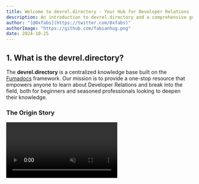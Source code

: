 ```yaml
---
title: Welcome to devrel.directory - Your Hub for Developer Relations
description: An introduction to devrel.directory and a comprehensive guide on how to contribute to this community-driven project, shaping the future of Developer Relations
author: "[@0xfabs](https://twitter.com/0xfabs)"
authorImage: "https://github.com/fabianhug.png"
date: 2024-10-25
---
```



## 1. What is the **devrel.directory**?

The **devrel.directory** is a centralized knowledge base built on the [Fumadocs](https://github.com/fuma-nama/fumadocs) framework. 
Our mission is to provide a one-stop resource that empowers anyone to learn about Developer Relations and break into the field, both for beginners and seasoned professionals looking to deepen their knowledge.

### The Origin Story

<video src="https://i.giphy.com/media/v1.Y2lkPTc5MGI3NjExaDh0d25hdHIzZ2pqa3ZhbWthYWg3NnN0M2dqamszamFzaGV2b2owaCZlcD12MV9pbnRlcm5hbF9naWZfYnlfaWQmY3Q9Zw/leDstzg5OTpIzGi8GD/giphy.mp4" autoPlay loop muted playsInline />

The idea for DevRel Directory emerged from a common challenge many of us face: the scattered nature of DevRel resources across the internet. While conducting research for a metrics and KPI study, it became apparent that getting started in DevRel can be very overwhelming. 
Many professionals maintain their own GitHub repositories with curated links, blog lists, video bookmarks, and job postings. Initiatives like [DevRel University](https://devreluni.com/) also exist. However, there wasn't a centralized, community-driven platform serving as a comprehensive resource for both newcomers and experienced professionals.
This is why I decided to build **devrel.directory**.

### The Mission
The mission is to provide a one-stop resource that empowers anyone to learn about Developer Relations and break into the field, both for beginners and professionals looking to deepen their knowledge.
This can't be achieved without your help. 
The **devrel.directory** is a public good, an open-source project that is maintained **by the community, for the community**.

The core values of the **devrel.directory** are:
<Cards>
  <Card
    icon={<Users className="text-purple-300" />}
    title="Community-driven"    
  >
    The **devrel.directory** is a community-driven project that is maintained by the community, for the community.
  </Card>

  <Card
    icon={<Code className="text-purple-300" />}
    title="Open-source"
  >
    The **devrel.directory** is open-source, meaning that anyone can contribute to it.
  </Card>

  <Card
    icon={<Handshake className="text-purple-300" />}
    title="Free"
  >
    The **devrel.directory** is free, meaning that anyone can use it without any cost. Forever. Pinky promise.
  </Card>
</Cards>

---

## Why DevRel Matters

<Callout type="info">
  "The strength of the DevRel community lies in our willingness to share knowledge and support one another. Your contributions, no matter how small, can make a significant impact." - [@0xfabs](https://twitter.com/0xfabs) (shameless plug) 
</Callout> 

In today's tech-driven world, developers are the architects of our digital future. For companies, winning the hearts and minds of developers can mean the difference between obscurity and industry leadership. DevRel plays a vital role in:

1. Driving adoption of products and services
2. Gathering insights to shape product decisions
3. Building loyal developer communities
4. Accelerating innovation through collaboration

## What You'll Find in the DevRel Directory

**devrel.directory** is structured like this:

1. **Fundamentals**: Detailed explanations of DevRel concepts, roles, and strategies.
2. **Practical Guides**: Step-by-step tutorials for various DevRel activities.
3. **Strategy Insights**: Learn how to craft and implement effective DevRel strategies. 
4. **Best Practices**: Tried-and-true strategies for success in various aspects of DevRel. *(soon)*
5. **Tools and Resources**: A curated list of tools, platforms, and materials for DevRel professionals. *(soon)*
6. **Case Studies**: Real-world examples of successful DevRel initiatives. *(soon)*
7. **Community**: Connect with other DevRel professionals and contribute to the growing body of knowledge. *(soon)*


--- 

### Getting Started with DevRel

To begin your journey into DevRel, we recommend exploring these key areas:

<Cards>
  <Card
    icon={<Book className="text-purple-300" />}
    title="Definition of Developer Relations"
  >
    Understand the core concepts and principles of Developer Relations in the [Definition](/docs/fundamentals/definition) section. Here, you'll find a comprehensive overview of DevRel, its key components, and its impact on organizations and developer communities.
  </Card>

  <Card
    icon={<Users className="text-purple-300" />}
    title="Roles and Responsibilities"
  >
    Explore the various roles within DevRel and their key responsibilities in the [Roles and Responsibilities](/docs/fundamentals/roles-and-responsibilities) section. Here, you'll find detailed descriptions of roles such as 'Developer Advocate', 'Developer Evangelist', 'Developer Experience', and 'Developer Marketing', along with their specific skills and responsibilities.
  </Card>

  <Card
    icon={<Lightbulb className="text-purple-300" />}
    title="The Importance of DevRel"
  >
    Learn why Developer Relations is crucial in today's tech ecosystem in the [The Importance of DevRel](/docs/fundamentals/importance) section. Here, you'll discover the power of network effects, DevRel's impact on business outcomes, and strategies for building high-impact developer communities.
  </Card>

  <Card
    icon={<Target className="text-purple-300" />}
    title="Crafting a DevRel Strategy"
  > 
    Discover how to create and implement an effective DevRel strategy in the [Crafting a DevRel Strategy](/docs/fundamentals/devrel-strategy) section. Here, you'll learn about key components such as setting clear objectives, understanding your developer audience, and establishing measurable goals and KPIs for your DevRel efforts.
  </Card>
</Cards>

<Callout type="warn">
  The field of Developer Relations is constantly evolving. Stay updated with the latest trends and best practices by regularly revisiting our resources and engaging with the DevRel community as a whole.
</Callout>

---

## 2. Contributing to devrel.directory

<video src="https://i.giphy.com/media/v1.Y2lkPTc5MGI3NjExYnh6bTc2Y2tubDQxNHN0M2hsb2M5ajA3M2s1bHM2bTZtNHRybHoxeSZlcD12MV9pbnRlcm5hbF9naWZfYnlfaWQmY3Q9Zw/WlB7WRmqgHgNBzZL6m/giphy.mp4" autoPlay loop muted playsInline />

To re-emphasize: The **devrel.directory** is a community-driven project. The **devrel.directory** is a public good, an open-source project that is maintained **by the community, for the community**.
This means that we rely on the contributions of the community to keep the project up-to-date and relevant. This is why we need your help!

### Why Contribute to devrel.directory? What's in it for me?

Although DevRel is a field in the business world, parts of it are also altruistic. Contributing to the **devrel.directory** is a great way to give back to the community that has given you so much.

Contributing to the DevRel Directory offers numerous benefits:

1. Share your knowledge and experiences with the global DevRel community
2. Gain exposure for your work and ideas *(soft shills are okay, we won't judge, but the focus is on education)*
3. Improve your writing and communication skills
4. Network with other DevRel professionals
5. Help shape the future of Developer Relations





### Ways to Contribute

There are many ways to contribute to the DevRel Directory. Here are some key areas where your help is most welcome:

<Callout type="warn">
    When adding new content, please respect and properly cite your sources. Plagiarism is strictly prohibited.
</Callout>

<Cards>
  <Card
    icon={<PlusCircle className="text-green-300" />}
    title="Add New Content"
  >
    Share your expertise by contributing new topics or case studies, including best practices, emerging trends, personal experiences, and successful DevRel initiatives.


  </Card>

  <Card
    icon={<Edit className="text-blue-300" />}
    title="Improve Existing Content"
  >
    Help enhance or update current information by expanding on existing topics, adding new insights, updating outdated information, and improving clarity and readability.
  </Card>

  <Card
    icon={<CheckSquare className="text-purple-300" />}
    title="Proofread and Edit"
  >
    Assist in refining the overall quality of the content by correcting grammatical errors, improving sentence structure, ensuring consistency in tone and style, and checking for factual accuracy.
  </Card>

  <Card
    icon={<Lightbulb className="text-yellow-300" />}
    title="Suggest Improvements"
  >
    Share your ideas for new features or enhancements, such as new sections or categories, improved navigation or user experience, and additional resources or tools.
  </Card>

  <Card
    icon={<Bug className="text-red-300" />}
    title="Fix Bugs"
  >
    Help improve the technical aspects of the DevRel Directory. Current issues include fixing the changelog and adding proper X (Twitter) cards for link previews.

    You can find open issues on our [GitHub Issues page](https://github.com/fabianhug/devrel-directory/issues).
  </Card>

  <Card
    icon={<Image className="text-indigo-300" />}
    title="Visuals & Videos"
  >
    Enhance the learning experience by contributing infographics explaining DevRel concepts, diagrams illustrating DevRel processes, and short video tutorials or explanations.
  </Card>

  <Card
    icon={<PenTool className="text-orange-300" />}
    title="Blog Posts"
  >
    Contribute insightful blog posts that educate and inform the community. Topics could include your personal DevRel journey, insights from recent events or conferences, analysis of trends or strategies, and tutorials on specific DevRel skills or tools.
  </Card>
</Cards>


---

## 3. How to Contribute

<Steps>
<Step>
### Fork the Repository

Start by forking the [DevRel Directory repository](https://github.com/fabianhug/devrel-directory) on GitHub.
</Step>

<Step>
### Choose Your Contribution Type

Decide whether you want to contribute to the documentation or write a blog post.

</Step>

<Step>
### Create Your Content

For documentation:
- Navigate to the appropriate section in the `docs` folder
- Create or edit the relevant Markdown file

For blog posts:
- Create a new MDX file in the `content/blog` folder
- Use the existing blog posts as a template for formatting

</Step>

<Step>
### Submit a Pull Request

Once you've created or edited your content, submit a pull request for review.

</Step>

<Step>
### Collaborate and Iterate

Work with the maintainers to refine your contribution if needed.

</Step>
</Steps>

<Callout type="info">
  A "Suggest Edit" button will soon be added to each page, allowing for quick and easy contributions directly from the documentation.
</Callout>

---
## Best Practices for Contributors

1. **Stay Focused on Education**: While it's okay to mention your own projects or protocols, keep the primary focus on educating the DevRel community.

2. **Provide Value**: Aim to contribute high-quality, actionable information that others can learn from and apply in their own DevRel efforts.

3. **Be Respectful**: Respect the work of others and always give credit where it's due.

4. **Follow the Style Guide**: Maintain consistency with the existing content in terms of formatting and tone.

5. **Engage with the Community**: Respond to comments or questions about your contributions to foster discussion and learning.

---

## Join the **devrel.directory** Community

<Callout>
  Your contributions, big or small, help make the DevRel Directory a valuable resource for the entire Developer Relations community. We look forward to your insights and collaboration!
</Callout>

Ready to get started? Check out our [GitHub repository](https://github.com/fabianhug/devrel-directory) and join us in shaping the future of DevRel!

## Stay Connected

To stay updated with the latest developments, contribution opportunities, and DevRel insights:

- Follow [@devreldirectory](https://x.com/devreldirectory) on X (Twitter) 

Remember, successful DevRel is about creating value for developers and fostering a thriving ecosystem. As you explore and contribute to devrel.directory, keep this core principle in mind.

We're excited to have you on board this journey to build the most comprehensive and valuable resource for the DevRel community. Welcome, and happy learning!
